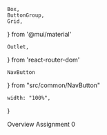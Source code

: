     Box,
    ButtonGroup,
    Grid,
} from '@mui/material'

    Outlet,
} from 'react-router-dom'

    NavButton
} from "src/common/NavButton"

    width: "100%",
}

<!-- No "# Assignments" header because each assignment provides its own H1 -->

<Grid container spacing={2}>
    <Grid item xs={10}>
        <Outlet />
    </Grid>
    <Grid item xs={2}>
        <Box role="navigation" aria-label="Assignments Links">
            <ButtonGroup orientation="vertical" color="primary" sx={styleButtonGroup}>
                <NavButton to="/assignments" match="equals">Overview</NavButton>
                <NavButton to="/assignments/assignment0">Assignment 0</NavButton>
            </ButtonGroup>
        </Box>
    </Grid>
</Grid>
